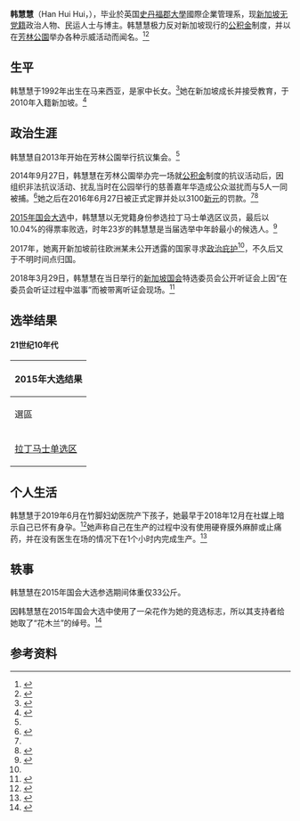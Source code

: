{{Multiple issues|
{{Copy edit|time=2020-07-16T14:23:53+00:00}}
{{Notability Unreferenced|time=2020-07-16T14:23:53+00:00}}
}}
{{Infobox officeholder|birth_date={{birth date and age|1992|9|4|df=y}}|native_name=Han Hui Hui|name=韩慧慧|nationality={{MYS}}（1992 - 2010）
<br>{{SIN}}（2010 - 至今）|birthplace={{MYS}}|party={{無黨籍}}|office=|termstart=|image=|otherparty=|occupation=[[網誌作者|博客]]|honorific-prefix=|spouse=|religion=基督教|website={{url|http://huihui247.blogspot.com/}}|signature=|alma_mater=[[史丹福郡大學|史丹福郡大學]]}}

'''韩慧慧'''（Han Hui Hui，{{bd|1992年|9月4日|||CatIdx=T韩}}），毕业於英国[[史丹福郡大學|史丹福郡大學]]國際企業管理系，现[[新加坡|新加坡]][[无党籍|无党籍]]政治人物、民运人士与博主。韩慧慧极力反对新加坡现行的[[新加坡公积金计划|公积金]]制度，并以在[[芳林公園|芳林公園]]举办各种示威活动而闻名。<ref>{{cite web|title=A pregnant Han Hui Hui found applying for an HDB flat, netizens sarcastic and unsympathetic|url=http://theindependent.sg/a-pregnant-han-hui-hui-found-applying-for-an-hdb-flat-netizens-sarcastic-and-unsympathetic/|accessdate=2020-07-08|date=2018-12-24|website=The Independent SG|language=en|archive-url=https://web.archive.org/web/20200708101026/http://theindependent.sg/a-pregnant-han-hui-hui-found-applying-for-an-hdb-flat-netizens-sarcastic-and-unsympathetic/|archive-date=2020-07-08|dead-url=no|author1=Hana O}}</ref><ref>{{cite web|title=涉干扰芳林公园活动，集会主办人打算抗辩|url=https://www.wanbao.com.sg/keywords/fang-lin-gong-yuan|accessdate=2020-07-25|date=2015-01-16|website=联合晚报|archive-url=https://web.archive.org/web/20200725142033/https://www.wanbao.com.sg/keywords/fang-lin-gong-yuan|archive-date=2020-07-25|dead-url=no}}</ref>

== 生平 ==
韩慧慧于1992年出生在马来西亚，是家中长女。<ref name=":0">{{Cite web|title=10 things about: Han Hui Hui, the Singaporean social activist|url=https://www.malaymail.com/news/malaysia/2015/05/31/10-things-about-han-hui-hui-the-singaporean-social-activist/906373|access-date=2021-07-31|author=Opalyn Mok|date=2015-05-31|publisher=Malay Mail|language=en|archive-url=https://web.archive.org/web/20190808150034/https://www.malaymail.com/news/malaysia/2015/05/31/10-things-about-han-hui-hui-the-singaporean-social-activist/906373|archive-date=2019-08-08}}</ref>她在新加坡成长并接受教育，于2010年入籍新加坡。<ref name=":1">{{Cite web|title=Han Hui Hui leaves Singapore to seek asylum in a European country|url=https://theindependent.sg/han-hui-hui-leaves-singapore-to-seek-asylum-in-an-european-country/|access-date=2021-07-31|author=voltaire|date=2017-04-02|publisher=The Independent SG|language=en|archive-url=https://web.archive.org/web/20210226035907/https://theindependent.sg/han-hui-hui-leaves-singapore-to-seek-asylum-in-an-european-country/|archive-date=2021-02-26}}</ref>

== 政治生涯 ==
韩慧慧自2013年开始在芳林公園举行抗议集会。<ref name=":0" />

2014年9月27日，韩慧慧在芳林公園举办完一场就[[新加坡公积金计划|公积金]]制度的抗议活动后，因组织非法抗议活动、扰乱当时在公园举行的慈善嘉年华造成公众滋扰而与5人一同被捕。<ref>{{Cite web|title=Six protesters, including activist Han Hui Hui and blogger Roy Ngerng, charged with public nuisance|url=https://www.straitstimes.com/singapore/courts-crime/six-protesters-including-activist-han-hui-hui-and-blogger-roy-ngerng-charged|access-date=2021-07-31|author=Walter Sim|date=2014-10-27|publisher=[[海峡时报|海峡时报 The Straits Times]]|language=en|archive-url=https://web.archive.org/web/20170823171506/https://www.straitstimes.com/singapore/courts-crime/six-protesters-including-activist-han-hui-hui-and-blogger-roy-ngerng-charged|archive-date=2017-08-23}}</ref>她之后在2016年6月27日被正式定罪并处以3100[[新加坡元|新元]]的罚款。<ref name=":1" /><ref>{{Cite web|title=Blogger Han Hui Hui fined $3,100 for role in Hong Lim Park rally|url=https://www.straitstimes.com/singapore/courts-crime/blogger-han-hui-hui-fined-3100-for-role-in-hong-lim-park-rally|access-date=2021-07-31|author=Elena Chong|date=2016-06-27|publisher=[[海峡时报|海峡时报 The Straits Times]]|language=en|archive-url=https://web.archive.org/web/20201108110912/https://www.straitstimes.com/singapore/courts-crime/blogger-han-hui-hui-fined-3100-for-role-in-hong-lim-park-rally|archive-date=2020-11-08}}</ref>

[[2015年新加坡大選|2015年国会大选]]中，韩慧慧以无党籍身份参选拉丁马士单选区议员，最后以10.04%的得票率败选，时年23岁的韩慧慧是当届选举中年龄最小的候选人。<ref>{{cite web|title=新加坡启动“后李光耀时代”大选|url=http://www.xinhuanet.com//world/2015-09/03/c_128191700.htm|accessdate=2020-07-25|date=2015-09-03|website=新华网|archive-url=https://web.archive.org/web/20200725150652/http://www.xinhuanet.com//world/2015-09/03/c_128191700.htm|archive-date=2020-07-25|dead-url=no}}</ref>

2017年，她离开新加坡前往欧洲某未公开透露的国家寻求[[庇護權|政治庇护]]<ref name=":1" />，不久后又于不明时间点归国。

2018年3月29日，韩慧慧在当日举行的[[新加坡國會|新加坡国会]]特选委员会公开听证会上因“在委员会听证过程中滋事”而被带离听证会现场。<ref>{{Cite web|title=国会：韩慧慧因滋事被带离|url=https://www.zaobao.com.sg/realtime/singapore/story20180329-846674?fb_comment_id=1859649794046193_1860545993956573|access-date=2021-07-31|author=蓝云舟|date=2018-03-29|publisher=[[联合早报|联合早报]]|language=zh|archive-url=https://web.archive.org/web/20210731083901/https://www.zaobao.com.sg/realtime/singapore/story20180329-846674?fb_comment_id=1859649794046193_1860545993956573|archive-date=2021-07-31}}</ref>

==选举结果==
====21世纪10年代====
{| class="wikitable sortable" style="font-size:90%"
! colspan="9" |2015年大选结果
|-
!選區
!席位
! data-sort-type="number" |選舉人數
!政黨
!候選人
! data-sort-type="number" |得票數
! data-sort-type="number" style="width: 8em;" |得票數 %
!±
!当选
|-
| rowspan="3" |[[拉丁马士单选区|拉丁马士单选区]]
| rowspan="3" |1
| rowspan="3" |26,956
|{{PTR}}
|陈振泉
|'''20,230'''
|{{composition bar|77.25|100|#008FDB}}
|<nowiki>+10.15</nowiki>
|[[File:Vote1.svg|20px]]
|-
|{{RPS}}
|古玛
|3,329
|{{composition bar|12.71|100|#FF0000}}
|<nowiki>+12.71</nowiki>
|
|-
|{{无党籍}}
|韩慧慧<small>'''（没收選舉保證金）'''</small>
|2,629
|{{composition bar|10.04|100|#000000}}
|<nowiki>+10.04</nowiki>
|
|}
== 个人生活 ==
韩慧慧于2019年6月在竹脚妇幼医院产下孩子，她最早于2018年12月在社媒上暗示自己已怀有身孕。<ref>{{cite web|title=本地博客韩慧慧 社媒上暗示自己已怀孕？|url=https://www.8world.com/news/singapore/article/20181221-sg-han-hui-hui-ultrasound-scan-346961|accessdate=2020-07-25|date=2018-12-21|website=8视界|archive-url=https://web.archive.org/web/20200725142051/https://www.8world.com/news/singapore/article/20181221-sg-han-hui-hui-ultrasound-scan-346961|archive-date=2020-07-25|dead-url=no}}</ref>她声称自己在生产的过程中没有使用硬脊膜外麻醉或止痛药，并在没有医生在场的情况下在1个小时内完成生产。<ref>{{Cite web|title=Bloggervist Han Hui Hui gives birth with S'porean husband by her side|url=https://mothership.sg/2019/06/han-hui-hui-give-birth/|access-date=2021-07-31|author=Sulaiman Daud|date=2019-06-17|publisher=Mothership|language=en|archive-url=https://web.archive.org/web/20191205020741/https://mothership.sg/2019/06/han-hui-hui-give-birth/|archive-date=2019-12-05}}</ref>

== 轶事 ==
韩慧慧在2015年国会大选参选期间体重仅33公斤。

因韩慧慧在2015年国会大选中使用了一朵花作为她的竞选标志，所以其支持者给她取了“花木兰”的绰号。<ref>{{Cite web|title=GE2015: 5 things about independent candidate Han Hui Hui|url=https://www.straitstimes.com/politics/ge2015-5-things-about-independent-candidate-han-hui-hui|access-date=2021-07-31|author=May Chen and Chew Hui Min|date=2015-09-04|publisher=[[海峡时报|海峡时报 The Straits Times]]|language=en|archive-url=https://web.archive.org/web/20210307090959/https://www.straitstimes.com/politics/ge2015-5-things-about-independent-candidate-han-hui-hui|archive-date=2021-03-07}}</ref>

== 参考资料 ==